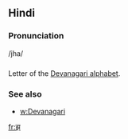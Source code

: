 == Hindi ==

=== Pronunciation ===
/jha/

=== ===

Letter of the [[Devanagari alphabet]].

=== See also ===

* [[w:Devanagari]]

[[fr:झ]]